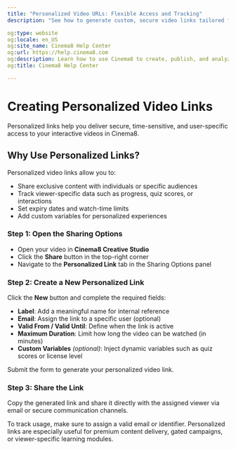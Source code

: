 ---
title: "Personalized Video URLs: Flexible Access and Tracking"
description: "See how to generate custom, secure video links tailored for individuals or campaigns. Get expiry and access control. Visit Cinema8."

og:type: website
og:locale: en_US
og:site_name: Cinema8 Help Center
og:url: https://help.cinema8.com
og:description: Learn how to use Cinema8 to create, publish, and analyze interactive videos.
og:title: Cinema8 Help Center

---


# Creating Personalized Video Links

<Callout type="info">
Personalized links help you deliver secure, time-sensitive, and user-specific access to your interactive videos in Cinema8.
</Callout>

## Why Use Personalized Links?

Personalized video links allow you to:

- Share exclusive content with individuals or specific audiences
- Track viewer-specific data such as progress, quiz scores, or interactions
- Set expiry dates and watch-time limits
- Add custom variables for personalized experiences

<Steps>

### Step 1: Open the Sharing Options

- Open your video in **Cinema8 Creative Studio**
- Click the **Share** button in the top-right corner
- Navigate to the **Personalized Link** tab in the Sharing Options panel

### Step 2: Create a New Personalized Link

Click the **New** button and complete the required fields:

- **Label**: Add a meaningful name for internal reference
- **Email**: Assign the link to a specific user (optional)
- **Valid From / Valid Until**: Define when the link is active
- **Maximum Duration**: Limit how long the video can be watched (in minutes)
- **Custom Variables** *(optional)*: Inject dynamic variables such as quiz scores or license level

Submit the form to generate your personalized video link.

### Step 3: Share the Link

Copy the generated link and share it directly with the assigned viewer via email or secure communication channels.

</Steps>

<Callout type="important">
To track usage, make sure to assign a valid email or identifier. Personalized links are especially useful for premium content delivery, gated campaigns, or viewer-specific learning modules.
</Callout>
